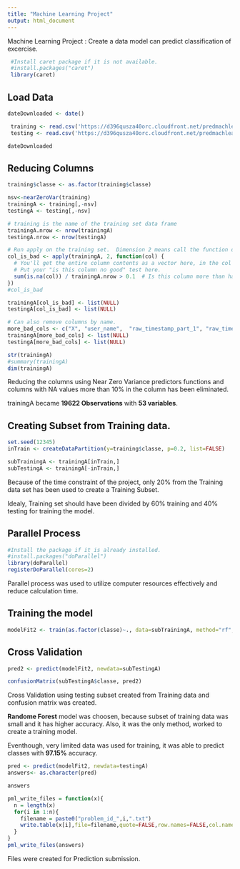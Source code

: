 ```yaml
---
title: "Machine Learning Project"
output: html_document
---
```


Machine Learning Project : Create a data model can predict classification of excercise. 

```r
 #Install caret package if it is not available.
 #install.packages("caret")
 library(caret)
```

## Load Data

```r
dateDownloaded <- date()

 training <- read.csv('https://d396qusza40orc.cloudfront.net/predmachlearn/pml-training.csv', na.strings="NA", stringsAsFactors=FALSE) 
 testing <- read.csv('https://d396qusza40orc.cloudfront.net/predmachlearn/pml-testing.csv', na.strings="NA", stringsAsFactors=FALSE) 

dateDownloaded
```

## Reducing Columns

```r
training$classe <- as.factor(training$classe)

nsv<-nearZeroVar(training)
trainingA <- training[,-nsv]
testingA <- testing[,-nsv]

# training is the name of the training set data frame
trainingA.nrow <- nrow(trainingA)
testingA.nrow <- nrow(testingA)

# Run apply on the training set.  Dimension 2 means call the function on each column.
col_is_bad <- apply(trainingA, 2, function(col) {
  # You'll get the entire column contents as a vector here, in the col parameter.
  # Put your "is this column no good" test here.
  sum(is.na(col)) / trainingA.nrow > 0.1  # Is this column more than half NA?
})
#col_is_bad

trainingA[col_is_bad] <- list(NULL)
testingA[col_is_bad] <- list(NULL)

# Can also remove columns by name.
more_bad_cols <- c("X", "user_name",  "raw_timestamp_part_1", "raw_timestamp_part_2", "cvtd_timestamp", "new_window", "num_window")
trainingA[more_bad_cols] <- list(NULL)
testingA[more_bad_cols] <- list(NULL)

str(trainingA)
#summary(trainingA)
dim(trainingA)
```

Reducing the columns using Near Zero Variance predictors functions and columns with NA values more than 10% in the column has been eliminated. 

trainingA became **19622 Observations** with **53 variables**. 

## Creating Subset from Training data.
```r
set.seed(12345)
inTrain <- createDataPartition(y=training$classe, p=0.2, list=FALSE)

subTrainingA <- trainingA[inTrain,]
subTestingA <- trainingA[-inTrain,]
```

Because of the time constraint of the project, only 20% from the Training data set has been used to create a Training Subset.  

Idealy, Training set should have been divided by 60% training and 40% testing for training the model.

## Parallel Process

```r
#Install the package if it is already installed. 
#install.packages("doParallel")
library(doParallel)
registerDoParallel(cores=2)
```

Parallel process was used to utilize computer resources effectively and reduce calculation time.  

## Training the model
```r
modelFit2 <- train(as.factor(classe)~., data=subTrainingA, method="rf", prox=TRUE)
```

## Cross Validation
```r
pred2 <- predict(modelFit2, newdata=subTestingA)

confusionMatrix(subTestingA$classe, pred2)
```
Cross Validation using testing subset created from Training data and confusion matrix was created. 

**Randome Forest** model was choosen, because subset of training data was small and it has higher accuracy.  Also, it was the only method, worked to create a training model. 

Eventhough, very limited data was used for training, it was able to predict classes with **97.15%** accuracy. 

```r
pred <- predict(modelFit2, newdata=testingA)
answers<- as.character(pred)

answers
```

```r
pml_write_files = function(x){
  n = length(x)
  for(i in 1:n){
    filename = paste0("problem_id_",i,".txt")
    write.table(x[i],file=filename,quote=FALSE,row.names=FALSE,col.names=FALSE)
  }
}
pml_write_files(answers)
```
Files were created for Prediction submission. 

